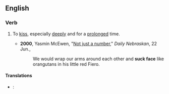 ==English==

===Verb===
{{en-verb|inf=[[to]] [[suck]] [[face]]|sucks face|sucking face|sucked face}}

# {{idiom}} To [[kiss]], especially [[deeply]] and for a [[prolong]]ed time.
#*'''2000''', Yasmin McEwen, "[http://media.www.dailynebraskan.com/media/storage/paper857/news/2000/06/22/Opinion/Not-Just.A.Number-1732974.shtml?sourcedomain=www.dailynebraskan.com&MIIHost=media.collegepublisher.com Not just a number]," ''Daily Nebraskan'', 22 Jun.,
#*:We would wrap our arms around each other and '''suck face''' like orangutans in his little red Fiero.

==== Translations ====
*{{fr}}: {{t+|fr|sucer la pomme}}